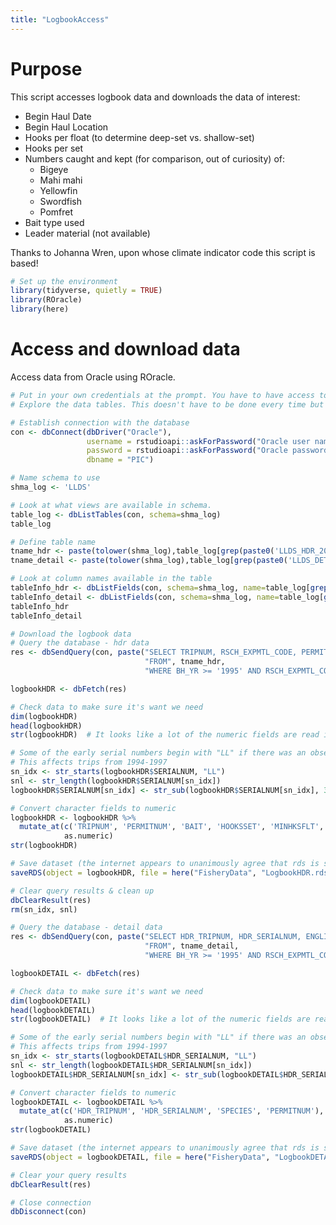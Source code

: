 ```yaml
---
title: "LogbookAccess"
---
```


# Purpose
This script accesses logbook data and downloads the data of interest:  

* Begin Haul Date  
* Begin Haul Location
* Hooks per float (to determine deep-set vs. shallow-set)  
* Hooks per set
* Numbers caught and kept (for comparison, out of curiosity) of:
  * Bigeye
  * Mahi mahi
  * Yellowfin
  * Swordfish
  * Pomfret
* Bait type used
* Leader material (not available)

Thanks to Johanna Wren, upon whose climate indicator code this script is based!

```r
# Set up the environment
library(tidyverse, quietly = TRUE)
library(ROracle)
library(here)
```

# Access and download data 
Access data from Oracle using ROracle. 

```r
# Put in your own credentials at the prompt. You have to have access to the dataset in question to be able to access it.
# Explore the data tables. This doesn't have to be done every time but it's helpful the first time and when trying to figure out what data are needed and available. 

# Establish connection with the database
con <- dbConnect(dbDriver("Oracle"),
                 username = rstudioapi::askForPassword("Oracle user name"),
                 password = rstudioapi::askForPassword("Oracle password"), 
                 dbname = "PIC")

# Name schema to use
shma_log <- 'LLDS'

# Look at what views are available in schema.
table_log <- dbListTables(con, schema=shma_log)
table_log

# Define table name
tname_hdr <- paste(tolower(shma_log),table_log[grep(paste0('LLDS_HDR_2025'), table_log)], sep='.')  # this is the HDR table, not the DETAIL
tname_detail <- paste(tolower(shma_log),table_log[grep(paste0('LLDS_DETAIL_2025'), table_log)], sep='.')

# Look at column names available in the table
tableInfo_hdr <- dbListFields(con, schema=shma_log, name=table_log[grep('LLDS_HDR_2025', table_log)])
tableInfo_detail <- dbListFields(con, schema=shma_log, name=table_log[grep('LLDS_DETAIL_2025', table_log)])
tableInfo_hdr
tableInfo_detail
```

```r
# Download the logbook data
# Query the database - hdr data
res <- dbSendQuery(con, paste("SELECT TRIPNUM, RSCH_EXPMTL_CODE, PERMITNUM, BAIT, HOOKSSET, MINHKSFLT, MAXHKSFLT, BHLATDEG, BHLATMIN, BHLONGDEG, BHLONGMIN, SERIALNUM, FLEET, BH_YR, BH_MON", 
                              "FROM", tname_hdr,
                              "WHERE BH_YR >= '1995' AND RSCH_EXPMTL_CODE IS NULL AND SERIALNUM IS NOT NULL AND FLEET = 'HI'")) 

logbookHDR <- dbFetch(res)

# Check data to make sure it's want we need
dim(logbookHDR)
head(logbookHDR)
str(logbookHDR)  # It looks like a lot of the numeric fields are read in as characters

# Some of the early serial numbers begin with "LL" if there was an observer on board and no serial number was assigned
# This affects trips from 1994-1997
sn_idx <- str_starts(logbookHDR$SERIALNUM, "LL")
snl <- str_length(logbookHDR$SERIALNUM[sn_idx])
logbookHDR$SERIALNUM[sn_idx] <- str_sub(logbookHDR$SERIALNUM[sn_idx], 3, snl)

# Convert character fields to numeric
logbookHDR <- logbookHDR %>% 
  mutate_at(c('TRIPNUM', 'PERMITNUM', 'BAIT', 'HOOKSSET', 'MINHKSFLT', 'MAXHKSFLT', 'BHLATDEG', 'BHLATMIN', 'BHLONGDEG', 'BHLONGMIN', 'SERIALNUM'), 
            as.numeric) 
str(logbookHDR)

# Save dataset (the internet appears to unanimously agree that rds is superior to csv in terms of speed, memory, metadata preservation, and more)
saveRDS(object = logbookHDR, file = here("FisheryData", "LogbookHDR.rds"))

# Clear query results & clean up
dbClearResult(res)
rm(sn_idx, snl)

# Query the database - detail data
res <- dbSendQuery(con, paste("SELECT HDR_TRIPNUM, HDR_SERIALNUM, ENGLISH_NAME, SPECIES, NUMKEPT, NUMRELEASED, FLEET, BH_YR, BH_MON, PERMITNUM, HOOKSSET, MAXHKSFLT, RSCH_EXPMTL_CODE",
                              "FROM", tname_detail,
                              "WHERE BH_YR >= '1995' AND RSCH_EXPMTL_CODE IS NULL AND HDR_SERIALNUM IS NOT NULL AND FLEET = 'HI'")) 

logbookDETAIL <- dbFetch(res)

# Check data to make sure it's want we need
dim(logbookDETAIL)
head(logbookDETAIL)
str(logbookDETAIL)  # It looks like a lot of the numeric fields are read in as characters

# Some of the early serial numbers begin with "LL" if there was an observer on board and no serial number was assigned
# This affects trips from 1994-1997
sn_idx <- str_starts(logbookDETAIL$HDR_SERIALNUM, "LL")
snl <- str_length(logbookDETAIL$HDR_SERIALNUM[sn_idx])
logbookDETAIL$HDR_SERIALNUM[sn_idx] <- str_sub(logbookDETAIL$HDR_SERIALNUM[sn_idx], 3, snl)

# Convert character fields to numeric
logbookDETAIL <- logbookDETAIL %>% 
  mutate_at(c('HDR_TRIPNUM', 'HDR_SERIALNUM', 'SPECIES', 'PERMITNUM'), 
            as.numeric) 
str(logbookDETAIL)

# Save dataset (the internet appears to unanimously agree that rds is superior to csv in terms of speed, memory, metadata preservation, and more)
saveRDS(object = logbookDETAIL, file = here("FisheryData", "LogbookDETAIL.rds"))

# Clear your query results
dbClearResult(res)
```

```r
# Close connection
dbDisconnect(con)
```


